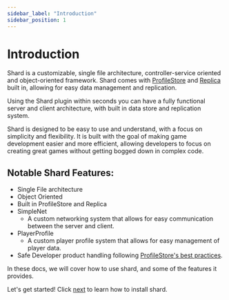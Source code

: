 ```yaml
---
sidebar_label: "Introduction"
sidebar_position: 1
---
```


# Introduction

Shard is a customizable, single file architecture, controller-service oriented and object-oriented framework. 
Shard comes with [ProfileStore](https://madstudioroblox.github.io/ProfileStore/) and [Replica](https://madstudioroblox.github.io/Replica/) built in, allowing for easy data management and replication.

Using the Shard plugin within seconds you can have a fully functional server and client architecture, with built in data store and replication system.

Shard is designed to be easy to use and understand, with a focus on simplicity and flexibility.
It is built with the goal of making game development easier and more efficient, allowing developers to focus on creating great games without getting bogged down in complex code.

## Notable Shard Features:
- Single File architecture
- Object Oriented
- Built in ProfileStore and Replica
- SimpleNet 
  - A custom networking system that allows for easy communication between the server and client.
- PlayerProfile
  - A custom player profile system that allows for easy management of player data.
- Safe Developer product handling following [ProfileStore's best practices](https://madstudioroblox.github.io/ProfileStore/devproducts/).

In these docs, we will cover how to use shard, and some of the features it provides.

Let's get started! Click [next](./category/installation) to learn how to install shard.